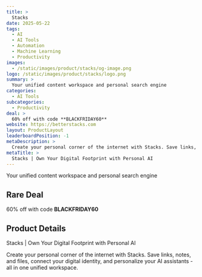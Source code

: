 ```yaml
---
title: >
  Stacks
date: 2025-05-22
tags:
  - AI
  - AI Tools
  - Automation
  - Machine Learning
  - Productivity
images:
  - /static/images/product/stacks/og-image.png
logo: /static/images/product/stacks/logo.png
summary: >
  Your unified content workspace and personal search engine
categories:
  - AI Tools
subcategories:
  - Productivity
deal: >
  60% off with code **BLACKFRIDAY60**
website: https://betterstacks.com
layout: ProductLayout
leaderboardPosition: -1
metaDescription: >
  Create your personal corner of the internet with Stacks. Save links, notes, and files, connect your digital identity, and personalize your AI assistants - all in one unified workspace.
metaTitle: >
  Stacks | Own Your Digital Footprint with Personal AI
---
```

Your unified content workspace and personal search engine

## Rare Deal

60% off with code **BLACKFRIDAY60**

## Product Details

Stacks | Own Your Digital Footprint with Personal AI

Create your personal corner of the internet with Stacks. Save links, notes, and files, connect your digital identity, and personalize your AI assistants - all in one unified workspace.

